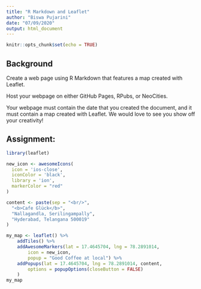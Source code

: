 ```yaml
---
title: "R Markdown and Leaflet"
author: "Biswa Pujarini"
date: "07/09/2020"
output: html_document
---
```


```r
knitr::opts_chunk$set(echo = TRUE)
```

## Background
Create a web page using R Markdown that features a map created with Leaflet.

Host your webpage on either GitHub Pages, RPubs, or NeoCities.

Your webpage must contain the date that you created the document, and it must contain a map created with Leaflet. We would love to see you show off your creativity!

## Assignment:
```r
library(leaflet)
```
```r
new_icon <- awesomeIcons(
  icon = 'ios-close',
  iconColor = 'black',
  library = 'ion',
  markerColor = "red"
)

content <- paste(sep = "<br/>",
  "<b>Cafe Glück</b>",
  "Nallagandla, Serilingampally",
  "Hyderabad, Telangana 500019"
)

my_map <- leaflet() %>%
    addTiles() %>%
    addAwesomeMarkers(lat = 17.4645704, lng = 78.2891014,
        icon = new_icon,
        popup = "Good Coffee at local") %>%
    addPopups(lat = 17.4645704, lng = 78.2891014, content,
        options = popupOptions(closeButton = FALSE)
    )
my_map
```
